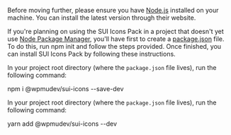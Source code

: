 
<Section contained={ true } style={{ paddingTop: 0 }}>
	<p>Before moving further, please ensure you have <a href="https://nodejs.org/en/" target="_blank" rel="nofollow">Node.js</a> installed on your machine. You can install the latest version through their website.</p>
	<p>If you're planning on using the SUI Icons Pack in a project that doesn't yet use <a href="https://www.npmjs.com" target="_blank" rel="nofollow">Node Package Manager</a>, you'll have first to create a <a href="https://docs.npmjs.com/files/package.json" target="_blank" rel="nofollow">package.json</a> file. To do this, run npm init and follow the steps provided. Once finished, you can install SUI Icons Pack by following these instructions.</p>
</Section>

<Section
	title={{
		content: "Install using NPM",
		small: true,
	}}
	contained={ true }
	style={{ paddingTop: 0 }}>
	<p>In your project root directory (where the <Code>package.json</Code> file lives), run the following command:</p>
	<Snippet>npm i @wpmudev/sui-icons --save-dev</Snippet>
</Section>

<Section
	title={{
		content: "Install using Yarn",
		small: true,
	}}
	contained={ true }
	style={{ paddingTop: 0 }}>
	<p>In your project root directory (where the <Code>package.json</Code> file lives), run the following command:</p>
	<Snippet>yarn add @wpmudev/sui-icons --dev</Snippet>
</Section>
